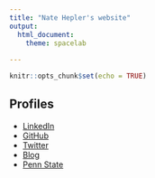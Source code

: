 ```yaml
---
title: "Nate Hepler's website"
output: 
  html_document:
    theme: spacelab
    
---
```


```r
knitr::opts_chunk$set(echo = TRUE)
```

## Profiles

- [LinkedIn](https://www.linkedin.com/in/nathankhepler/)
- [GitHub](https://github.com/nkhepler)
- [Twitter](https://twitter.com/nate_hepler)
- [Blog](https://nathanhepler.wordpress.com)
- [Penn State](https://www.huck.psu.edu/people/nathan-hepler)

